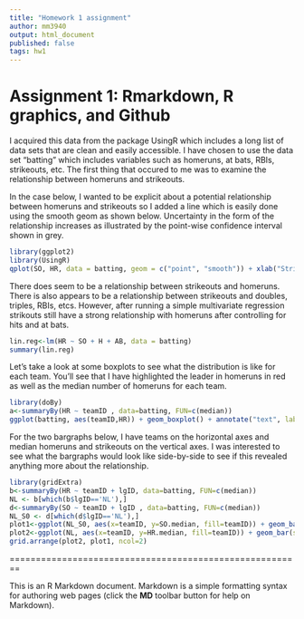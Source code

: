 ```yaml
---
title: "Homework 1 assignment"
author: mm3940
output: html_document
published: false
tags: hw1
---
```

Assignment 1: Rmarkdown, R graphics, and Github
========================================================
I acquired this data from the package UsingR which includes a long list of data sets that are clean and easily accessible.  I have chosen to use the data set "batting" which includes variables such as homeruns, at bats, RBIs, strikeouts, etc.  The first thing that occured to me was to examine the relationship between homeruns and strikeouts.  

In the case below, I wanted to be explicit about a potential relationship between homeruns and strikeouts so I added a line which is easily done using the smooth geom as shown below. Uncertainty in the form of the relationship increases as illustrated by the point-wise confidence interval shown in grey.
```r
library(ggplot2)
library(UsingR)
qplot(SO, HR, data = batting, geom = c("point", "smooth")) + xlab("Strikeouts") + ylab("Homeruns") + ggtitle("Scatter of Homeruns by Strikouts")
```

There does seem to be a relationship between strikeouts and homeruns.  There is also appears to be a relationship between strikeouts and doubles, triples, RBIs, etcs.  However, after running a simple multivariate regression strikouts still have a strong relationship with homeruns after controlling for hits and at bats.

```r
lin.reg<-lm(HR ~ SO + H + AB, data = batting)
summary(lin.reg)
```

Let's take a look at some boxplots to see what the distribution is like for each team.  You'll see that I have highlighted the leader in homeruns in red as well as the median number of homeruns for each team.  

```r
library(doBy)
a<-summaryBy(HR ~ teamID , data=batting, FUN=c(median)) 
ggplot(batting, aes(teamID,HR)) + geom_boxplot() + annotate("text", label = "Alex Rodriquez", x = "TBA", y = 59, size = 5, colour= "red") + xlab("Teams") + ylab("Homeruns") + ggtitle("Distribution of Homeruns") + layer(data = a, mapping =                                                                                                                                        aes(x = teamID, y= a$HR.median+1, label=a$HR.median),                                                                                                                                geom = "text", color="red", size=3.5)
```

For the two bargraphs below, I have teams on the horizontal axes and median homeruns and strikeouts on the vertical axes.  I was interested to see what the bargraphs would look like side-by-side to see if this revealed anything more about the relationship.  

```r
library(gridExtra)
b<-summaryBy(HR ~ teamID + lgID, data=batting, FUN=c(median))
NL <- b[which(b$lgID=='NL'),]
d<-summaryBy(SO ~ teamID + lgID , data=batting, FUN=c(median))
NL_S0 <- d[which(d$lgID=='NL'),]
plot1<-ggplot(NL_S0, aes(x=teamID, y=SO.median, fill=teamID)) + geom_bar(stat="identity") + xlab("Teams") + ylab("Median Strikeouts") + ggtitle("Bargraph of Strikeouts by Team")
plot2<-ggplot(NL, aes(x=teamID, y=HR.median, fill=teamID)) + geom_bar(stat="identity") + xlab("Teams") + ylab("Median Homeruns") + ggtitle("Bargraph of Homeruns by Team")
grid.arrange(plot2, plot1, ncol=2)
```
========================================================

This is an R Markdown document. Markdown is a simple formatting syntax for authoring web pages (click the **MD** toolbar button for help on Markdown).
